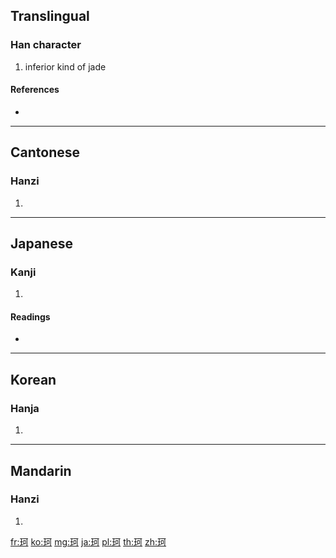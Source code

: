 ==Translingual==

===Han character===
{{Han char|rn=96|rad=玉|as=05|sn=9|four=11120|canj=MGMNR}}

# inferior kind of jade

====References====
* {{Han ref|kx=0729.120|dkj=20906|dj=1141.040|hdz=21105.180|uh=73C2|ud=29634|bh=CFC8|bd=53192}}

----

==Cantonese==

===Hanzi===
{{yue-hanzi|jyut=|y=o1}}

# {{defn|lang=yue|sort=玉05}}

----

==Japanese==

===Kanji===
{{ja-kanji|grade=|rs=玉05}}

# {{defn|lang=ja|sort=玉05}}

====Readings====
* {{ja-readings|on=[[か]] (ka)|kun=[[くつわがい]] (kutsuwagai), [[くつわ]] (kutsuwa)}}

----

==Korean==

===Hanja===
{{ko-hanja|hangeul=가|eumhun=|rv=ga|mr=ka|y=ka}}

# {{defn|lang=ko|sort=玉05}}

----

==Mandarin==

===Hanzi===
{{cmn-hanzi|pin=[[kē]] ([[ke1]])|wg=k'o<sup>1</sup>}}

# {{defn|lang=cmn|sort=玉05}}

[[fr:珂]]
[[ko:珂]]
[[mg:珂]]
[[ja:珂]]
[[pl:珂]]
[[th:珂]]
[[zh:珂]]